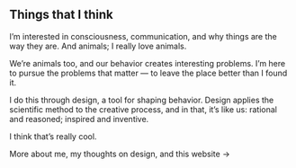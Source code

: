  ## Things that I think
<div class='half-margin-bottom'>

<p class="bigText">I’m interested in consciousness, communication, and why things are the way they are. And animals; I really love&nbsp;animals.</p>

We’re animals too, and our behavior creates interesting problems. I’m here to pursue the problems that matter — to leave the place better than I found it.

I do this through design, a tool for shaping behavior. Design applies the scientific method to the creative process, and in that, it’s like us: rational and reasoned; inspired and inventive.

I think that’s really cool.

<p><Link to="/about">More about me, my thoughts on design, and this website &rarr;</Link></p>

</div>